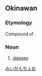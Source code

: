 ==Okinawan==

===Etymology===
Compound of {{compound|目|tr1=mii|t1=eye|眼鏡|tr2=ganchoo|t2=glasses|lang=ryu|sort=みいがんちょお}}.

===Noun===
{{head|ryu|noun|hiragana|みーがんちょー|romaji|miiganchoo}}

# [[glasses]]

[[Category:ryu:Eyewear|みいがんちょお]]